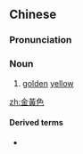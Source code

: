 {{also|金黄色}}
==Chinese==
{{zh-forms|s=金黄色}}

===Pronunciation===
{{zh-pron
|m=jīnhuángsè
|mn=kim-n̂g-sek
|cat=n
}}

===Noun===
{{zh-noun}}

# [[golden]] [[yellow]]

[[zh:金黃色]]

====Derived terms====
* {{zh-l|金黃色葡萄球菌}}